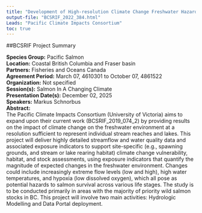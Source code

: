 ```yaml
---
title: "Development of High-resolution Climate Change Freshwater Hazard Data for BC"
output-file: "BCSRIF_2022_384.html"
Leads: "Pacific Climate Impacts Consortium"
toc: true
---
```


##BCSRIF Project Summary

**Species Group:** Pacific Salmon  
**Location:** Coastal British Columbia and Fraser basin  
**Partners:** Fisheries and Oceans Canada  
**Agreement Period:** March 07, 4610301 to October 07, 4861522  
**Organization:** Not specified  
**Session(s):** Salmon In A Changing Climate  
**Presentation Date(s):** December 02, 2025  
**Speakers:** Markus Schnorbus  
**Abstract:**  
The Pacific Climate Impacts Consortium (University of Victoria) aims to expand upon their current work (BCSRIF_2019_074_2) by providing results on the impact of climate change on the freshwater environment at a resolution sufficient to represent individual stream reaches and lakes. This project will deliver highly detailed streamflow and water quality data and associated exposure indicators to support site-specific (e.g., spawning grounds, and stream or lake rearing habitat) climate change vulnerability, habitat, and stock assessments, using exposure indicators that quantify the magnitude of expected changes in the freshwater environment. Changes could include increasingly extreme flow levels (low and high), high water temperatures, and hypoxia (low dissolved oxygen), which all pose as potential hazards to salmon survival across various life stages. The study is to be conducted primarily in areas with the majority of priority wild salmon stocks in BC. This project will involve two main activities: Hydrologic Modelling and Data Portal deployment.    

